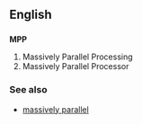 ==English==
==={{initialism}}===
'''MPP'''
# Massively Parallel Processing
# Massively Parallel Processor
===See also===
*[[massively parallel]]